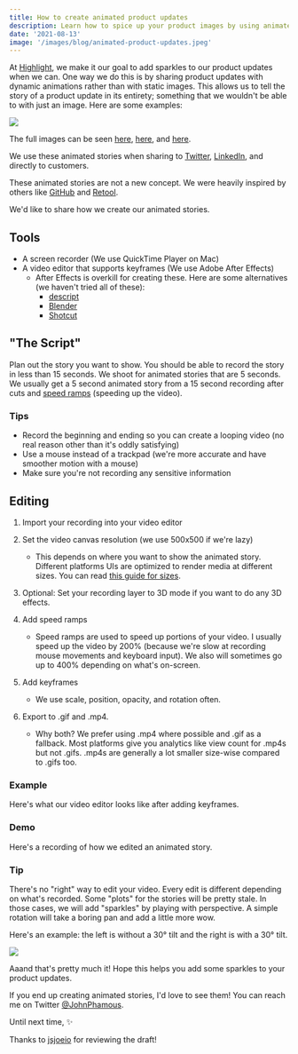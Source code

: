 ```yaml
---
title: How to create animated product updates
description: Learn how to spice up your product images by using animated media instead of static screenshots.
date: '2021-08-13'
image: '/images/blog/animated-product-updates.jpeg'
---
```


At [Highlight](https://highlight.run), we make it our goal to add sparkles to our product updates when we can. One way we do this is by sharing product updates with dynamic animations rather than with static images. This allows us to tell the story of a product update in its entirety; something that we wouldn't be able to with just an image. Here are some examples:

<figcaption>
<img src="https://res.cloudinary.com/deawsvb92/video/upload/e_loop:3/v1628825600/blog/How%20to%20create%20animated%20product%20stories/Kapture_2021-08-12_at_20.33.04_tyjumi.gif" />

The full images can be seen <a href="https://twitter.com/highlightrun/status/1414602196168155139">here</a>, <a href="https://twitter.com/highlightrun/status/1385287321071677445">here</a>, and <a href="https://twitter.com/highlightrun/status/1396843932953104385">here</a>.

</figcaption>

We use these animated stories when sharing to [Twitter](https://twitter.com/highlightrun), [LinkedIn](https://www.linkedin.com/company/highlightrun), and directly to customers.

These animated stories are not a new concept. We were heavily inspired by others like [GitHub](https://twitter.com/github/status/1407731478096756739) and [Retool](https://retool.com/#component-wrapper).

We'd like to share how we create our animated stories.

## Tools

- A screen recorder (We use QuickTime Player on Mac)
- A video editor that supports keyframes (We use Adobe After Effects)
  - After Effects is overkill for creating these. Here are some alternatives (we haven't tried all of these):
    - [descript](https://www.descript.com/screen-recording)
    - [Blender](https://www.blender.org/features/video-editing/)
    - [Shotcut](https://shotcut.org/)

## "The Script"

Plan out the story you want to show. You should be able to record the story in less than 15 seconds. We shoot for animated stories that are 5 seconds. We usually get a 5 second animated story from a 15 second recording after cuts and [speed ramps](https://www.movavi.io/how-to-speed-ramp-en/) (speeding up the video).

### Tips

- Record the beginning and ending so you can create a looping video (no real reason other than it's oddly satisfying)
- Use a mouse instead of a trackpad (we're more accurate and have smoother motion with a mouse)
- Make sure you're not recording any sensitive information

## Editing

1. Import your recording into your video editor
2. Set the video canvas resolution (we use 500x500 if we're lazy)

   - This depends on where you want to show the animated story. Different platforms UIs are optimized to render media at different sizes. You can read [this guide for sizes](https://sproutsocial.com/insights/social-media-image-sizes-guide/).

3. Optional: Set your recording layer to 3D mode if you want to do any 3D effects.
4. Add speed ramps

   - Speed ramps are used to speed up portions of your video. I usually speed up the video by 200% (because we're slow at recording mouse movements and keyboard input). We also will sometimes go up to 400% depending on what's on-screen.

5. Add keyframes

   - We use scale, position, opacity, and rotation often.

6. Export to .gif and .mp4.

   - Why both? We prefer using .mp4 where possible and .gif as a fallback. Most platforms give you analytics like view count for .mp4s but not .gifs. .mp4s are generally a lot smaller size-wise compared to .gifs too.

### Example

Here's what our video editor looks like after adding keyframes.

<Youtube videoId="LfjOPJWCUZk" title="" />

### Demo

Here's a recording of how we edited an animated story.

<Youtube videoId="81nPdgExm5w" title="" />

### Tip

There's no "right" way to edit your video. Every edit is different depending on what's recorded. Some "plots" for the stories will be pretty stale. In those cases, we will add "sparkles" by playing with perspective. A simple rotation will take a boring pan and add a little more wow.

Here's an example: the left is without a 30° tilt and the right is with a 30° tilt.

![](https://res.cloudinary.com/deawsvb92/video/upload/e_loop:5/v1628828798/blog/How%20to%20create%20animated%20product%20stories/tilt-vs-no-tilt_snv5wg.gif)

Aaand that's pretty much it! Hope this helps you add some sparkles to your product updates.

If you end up creating animated stories, I'd love to see them! You can reach me on Twitter [@JohnPhamous](https://twitter.com/johnphamous).

Until next time, ✨

Thanks to [jsjoeio](https://twitter.com/jsjoeio) for reviewing the draft!
